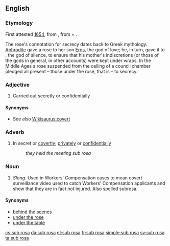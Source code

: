 {{wikipedia}}
==English==

===Etymology===
First attested [[w:1654|1654]], from {{etyl|la}} {{term|sub rosa|sub rosā|under the rose|lang=la}}, from {{term|sub||under|lang=la}} + {{term|rosa|rosā|rose|lang=la}}.

The rose's connotation for secrecy dates back to Greek mythology. [[Aphrodite]] gave a rose to her son [[Eros]], the god of love; he, in turn, gave it to {{w|Harpocrates}}, the god of silence, to ensure that his mother's indiscretions (or those of the gods in general, in other accounts) were kept under wraps. In the Middle Ages a rose suspended from the ceiling of a council chamber pledged all present – those under the rose, that is – to secrecy.

===Adjective===
{{infl|en|adjective}}

# Carried out secretly or confidentially

====Synonyms====
* See also [[Wikisaurus:covert]]

===Adverb===
{{infl|en|adverb}}

# In secret or [[covertly]]; [[privately]] or [[confidentially]]
#: ''they held the meeting sub rosa''

===Noun===
{{infl|en|noun}}

# ''Slang''.  Used in Workers' Compensation cases to mean covert surveillance video used to catch Workers' Compensation applicants and show that they are in fact not injured.  Also spelled subrosa.

====Synonyms====
* [[behind the scenes]]
* [[under the rose]]
* [[under the table]]

[[cs:sub rosa]]
[[da:sub rosa]]
[[et:sub rosa]]
[[fr:sub rosa]]
[[simple:sub rosa]]
[[sv:sub rosa]]
[[ta:sub rosa]]